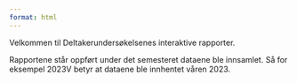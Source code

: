 ```yaml
---
format: html
---
```


Velkommen til Deltakerundersøkelsenes interaktive rapporter. 

Rapportene står oppført under det semesteret dataene ble innsamlet. Så for eksempel 2023V betyr at dataene ble innhentet våren 2023.

